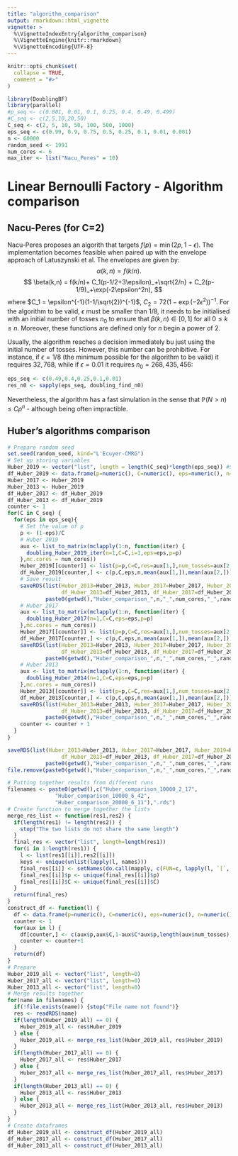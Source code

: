 ```yaml
---
title: "algorithm_comparison"
output: rmarkdown::html_vignette
vignette: >
  %\VignetteIndexEntry{algorithm_comparison}
  %\VignetteEngine{knitr::rmarkdown}
  %\VignetteEncoding{UTF-8}
---
```


```r
knitr::opts_chunk$set(
  collapse = TRUE,
  comment = "#>"
)
```

```r
library(DoublingBF)
library(parallel)
#p_seq <- c(0.001, 0.01, 0.1, 0.25, 0.4, 0.49, 0.499)
#C_seq <- c(2,5,10,20,50)
C_seq <- c(2, 5, 10, 50, 100, 500, 1000)
eps_seq <- c(0.99, 0.9, 0.75, 0.5, 0.25, 0.1, 0.01, 0.001)
n <- 60000
random_seed <- 1991
num_cores <- 6
max_iter <- list("Nacu_Peres" = 10)
```

# Linear Bernoulli Factory - Algorithm comparison

## Nacu-Peres (for C=2)

Nacu-Peres proposes an algorith that targets $f(p) = \min(2p,1-\epsilon)$. The implementation becomes feasible when paired up with the envelope approach of Latuszynski et al.
The envelopes are given by:
$$
\alpha(k,n) = f(k/n).
$$
$$
\beta(k,n) = f(k/n)+ C_1(p-1/2+3\epsilon)_+\sqrt{2/n} + C_2(p-1/9)_+\exp(-2\epsilon^2n),
$$
where $C_1 = \epsilon^{-1}(1-1/\sqrt{2})^{-1}$, $C_2 = 72(1-\exp(-2\epsilon^2))^{-1}$. For the algorithm to be valid, $\epsilon$ must be smaller than $1/8$, it needs to be initialised with an initial number of tosses $n_0$ to ensure that $\beta(k,n) \in [0,1]$ for all $0\leq k \leq n$. Moreover, these functions are defined only for $n$ begin a power of 2. 

Usually, the algorithm reaches a decision immediately bu just using the initial number of tosses. However, this number can be prohibitive. For instance, if $\epsilon = 1/8$ (the minimum possible for the algorithm to be valid) it requires $32,768$, while if $\epsilon = 0.01$ it requires $n_0 = 268,435,456$:

```r
eps_seq <- c(0.49,0.4,0.25,0.1,0.01)
res_n0 <- sapply(eps_seq, doubling_find_n0)
```


Nevertheless, the algorithm has a fast simulation in the sense that $\mathbb{P}(N >n) \leq C\rho^n$ - although being often impractible.


## Huber's algorithms comparison
```r
# Prepare random seed
set.seed(random_seed, kind="L'Ecuyer-CMRG")
# Set up storing variables
Huber_2019 <- vector("list", length = length(C_seq)*length(eps_seq)) #Save results
df_Huber_2019 <- data.frame(p=numeric(), C=numeric(), eps=numeric(), n=numeric(), est_p=numeric(), est_num_tosses=numeric(), stringsAsFactors = F)
Huber_2017 <- Huber_2019
Huber_2013 <- Huber_2019
df_Huber_2017 <- df_Huber_2019
df_Huber_2013 <- df_Huber_2019
counter <- 1
for(C in C_seq) {
  for(eps in eps_seq){
    # Set the value of p
    p <- (1-eps)/C
    # Huber 2019
    aux <- list_to_matrix(mclapply(1:n, function(iter) {
      doubling_Huber_2019_iter(n=1,C=C,i=1,eps=eps,p=p)
    },mc.cores = num_cores))
    Huber_2019[[counter]] <- list(p=p,C=C,res=aux[1,],num_tosses=aux[2,])
    df_Huber_2019[counter,] <- c(p,C,eps,n,mean(aux[1,]),mean(aux[2,]))
    # Save result
    saveRDS(list(Huber_2013=Huber_2013, Huber_2017=Huber_2017, Huber_2019=Huber_2019, 
                 df_Huber_2013=df_Huber_2013, df_Huber_2017=df_Huber_2017, df_Huber_2019=df_Huber_2019),
            paste0(getwd(),"Huber_comparison_",n,"_",num_cores,"_",random_seed,"_TEMP.rds"))
    # Huber 2017
    aux <- list_to_matrix(mclapply(1:n, function(iter) {
      doubling_Huber_2017(n=1,C=C,eps=eps,p=p)
    },mc.cores = num_cores))
    Huber_2017[[counter]] <- list(p=p,C=C,res=aux[1,],num_tosses=aux[2,])
    df_Huber_2017[counter,] <- c(p,C,eps,n,mean(aux[1,]),mean(aux[2,]))
    saveRDS(list(Huber_2013=Huber_2013, Huber_2017=Huber_2017, Huber_2019=Huber_2019, 
                 df_Huber_2013=df_Huber_2013, df_Huber_2017=df_Huber_2017, df_Huber_2019=df_Huber_2019),
            paste0(getwd(),"Huber_comparison_",n,"_",num_cores,"_",random_seed,"_TEMP.rds"))
    # Huber 2013
    aux <- list_to_matrix(mclapply(1:n, function(iter) {
      doubling_Huber_2014(n=1,C=C,eps=eps,p=p)
    },mc.cores = num_cores))
    Huber_2013[[counter]] <- list(p=p,C=C,res=aux[1,],num_tosses=aux[2,])
    df_Huber_2013[counter,] <- c(p,C,eps,n,mean(aux[1,]),mean(aux[2,]))
    saveRDS(list(Huber_2013=Huber_2013, Huber_2017=Huber_2017, Huber_2019=Huber_2019, 
                 df_Huber_2013=df_Huber_2013, df_Huber_2017=df_Huber_2017, df_Huber_2019=df_Huber_2019),
            paste0(getwd(),"Huber_comparison_",n,"_",num_cores,"_",random_seed,"_TEMP.rds"))
    counter <- counter + 1
  }
}

saveRDS(list(Huber_2013=Huber_2013, Huber_2017=Huber_2017, Huber_2019=Huber_2019, 
                 df_Huber_2013=df_Huber_2013, df_Huber_2017=df_Huber_2017, df_Huber_2019=df_Huber_2019),
            paste0(getwd(),"Huber_comparison_",n,"_",num_cores,"_",random_seed,".rds"))
file.remove(paste0(getwd(),"Huber_comparison_",n,"_",num_cores,"_",random_seed,"_TEMP.rds"))
```

```r
# Putting together results from different runs
filenames <- paste0(getwd(),c("Huber_comparison_10000_2_17",
               "Huber_comparison_10000_6_42",
               "Huber_comparison_20000_6_11"),".rds")
# Create function to merge together the lists
merge_res_list <- function(res1,res2) {
  if(length(res1) != length(res2)) {
    stop("The two lists do not share the same length")
  }
  final_res <- vector("list", length=length(res1))
  for(i in 1:length(res1)) {
    l <- list(res1[[i]],res2[[i]])
    keys <- unique(unlist(lapply(l, names)))
    final_res[[i]] <- setNames(do.call(mapply, c(FUN=c, lapply(l, `[`, keys))), keys)
    final_res[[i]]$p <- unique(final_res[[i]]$p)
    final_res[[i]]$C <- unique(final_res[[i]]$C)
  }
  return(final_res)
}
construct_df <- function(l) {
  df <- data.frame(p=numeric(), C=numeric(), eps=numeric(), n=numeric(), mean_p=numeric(), sd_num_tosses=numeric(), mean_num_tosses=numeric(), median_num_tosses=numeric(), stringsAsFactors = F)
  counter <- 1
  for(aux in l) {
    df[counter,] <- c(aux$p,aux$C,1-aux$C*aux$p,length(aux$num_tosses),mean(aux$p),sd(aux$num_tosses),mean(aux$num_tosses),  median(aux$num_tosses))
    counter <- counter+1
  }
  return(df)
}
# Prepare
Huber_2019_all <- vector("list", length=0)
Huber_2017_all <- vector("list", length=0)
Huber_2013_all <- vector("list", length=0)
# Merge results together
for(name in filenames) {
  if(!file.exists(name)) {stop("File name not found")}
  res <- readRDS(name)
  if(length(Huber_2019_all) == 0) {
    Huber_2019_all <- res$Huber_2019
  } else {
    Huber_2019_all <- merge_res_list(Huber_2019_all, res$Huber_2019)
  }
  if(length(Huber_2017_all) == 0) {
    Huber_2017_all <- res$Huber_2017
  } else {
    Huber_2017_all <- merge_res_list(Huber_2017_all, res$Huber_2017)
  }
  if(length(Huber_2013_all) == 0) {
    Huber_2013_all <- res$Huber_2013
  } else {
    Huber_2013_all <- merge_res_list(Huber_2013_all, res$Huber_2013)
  }
}
# Create dataframes
df_Huber_2019_all <- construct_df(Huber_2019_all)
df_Huber_2017_all <- construct_df(Huber_2017_all)
df_Huber_2013_all <- construct_df(Huber_2013_all)
```





